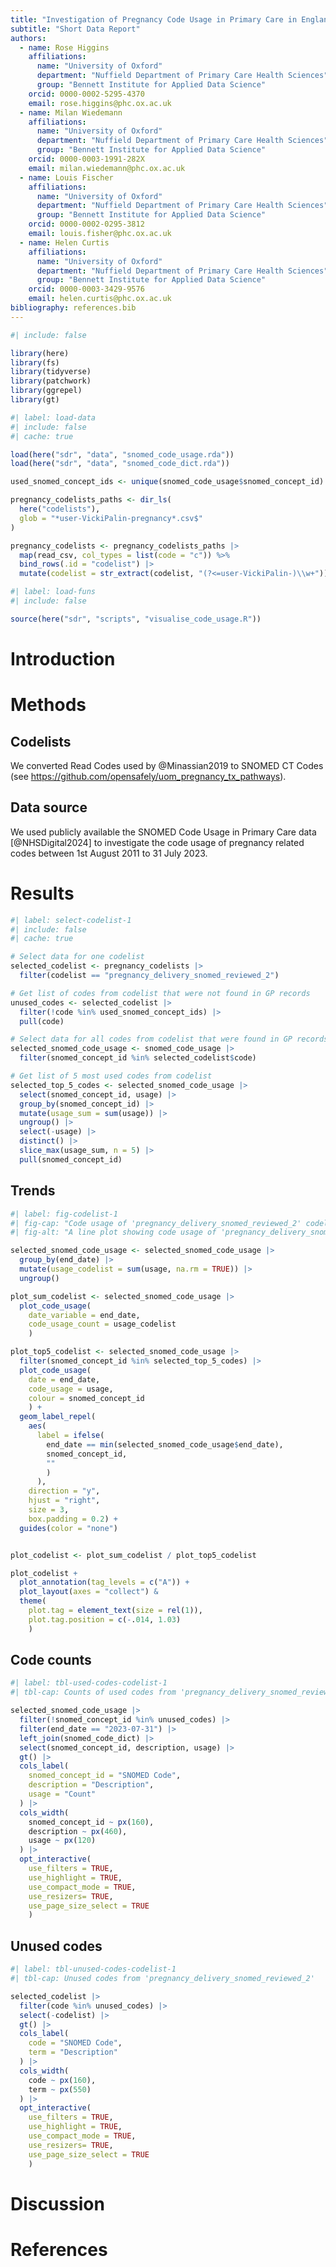 ```yaml
---
title: "Investigation of Pregnancy Code Usage in Primary Care in England"
subtitle: "Short Data Report"
authors:
  - name: Rose Higgins
    affiliations:
      name: "University of Oxford"
      department: "Nuffield Department of Primary Care Health Sciences"
      group: "Bennett Institute for Applied Data Science"
    orcid: 0000-0002-5295-4370
    email: rose.higgins@phc.ox.ac.uk
  - name: Milan Wiedemann
    affiliations:
      name: "University of Oxford"
      department: "Nuffield Department of Primary Care Health Sciences"
      group: "Bennett Institute for Applied Data Science"
    orcid: 0000-0003-1991-282X
    email: milan.wiedemann@phc.ox.ac.uk
  - name: Louis Fischer
    affiliations:
      name: "University of Oxford"
      department: "Nuffield Department of Primary Care Health Sciences"
      group: "Bennett Institute for Applied Data Science"
    orcid: 0000-0002-0295-3812
    email: louis.fisher@phc.ox.ac.uk
  - name: Helen Curtis 
    affiliations:
      name: "University of Oxford"
      department: "Nuffield Department of Primary Care Health Sciences"
      group: "Bennett Institute for Applied Data Science"
    orcid: 0000-0003-3429-9576
    email: helen.curtis@phc.ox.ac.uk
bibliography: references.bib
---
```


```r
#| include: false

library(here)
library(fs)
library(tidyverse)
library(patchwork)
library(ggrepel)
library(gt)
```

```r
#| label: load-data
#| include: false
#| cache: true

load(here("sdr", "data", "snomed_code_usage.rda"))
load(here("sdr", "data", "snomed_code_dict.rda"))

used_snomed_concept_ids <- unique(snomed_code_usage$snomed_concept_id)

pregnancy_codelists_paths <- dir_ls(
  here("codelists"),
  glob = "*user-VickiPalin-pregnancy*.csv$"
)

pregnancy_codelists <- pregnancy_codelists_paths |>
  map(read_csv, col_types = list(code = "c")) %>%
  bind_rows(.id = "codelist") |>
  mutate(codelist = str_extract(codelist, "(?<=user-VickiPalin-)\\w+"))
```

```r
#| label: load-funs
#| include: false

source(here("sdr", "scripts", "visualise_code_usage.R"))
```

# Introduction


# Methods

## Codelists

We converted Read Codes used by @Minassian2019 to SNOMED CT Codes (see <https://github.com/opensafely/uom_pregnancy_tx_pathways>).

## Data source

We used publicly available the SNOMED Code Usage in Primary Care data [@NHSDigital2024] to investigate the code usage of pregnancy related codes between 1st August 2011 to 31 July 2023.

# Results

```r
#| label: select-codelist-1
#| include: false
#| cache: true

# Select data for one codelist
selected_codelist <- pregnancy_codelists |> 
  filter(codelist == "pregnancy_delivery_snomed_reviewed_2")

# Get list of codes from codelist that were not found in GP records
unused_codes <- selected_codelist |> 
  filter(!code %in% used_snomed_concept_ids) |> 
  pull(code)

# Select data for all codes from codelist that were found in GP records
selected_snomed_code_usage <- snomed_code_usage |>
  filter(snomed_concept_id %in% selected_codelist$code)

# Get list of 5 most used codes from codelist
selected_top_5_codes <- selected_snomed_code_usage |>
  select(snomed_concept_id, usage) |>
  group_by(snomed_concept_id) |>
  mutate(usage_sum = sum(usage)) |>
  ungroup() |>
  select(-usage) |>
  distinct() |>
  slice_max(usage_sum, n = 5) |>
  pull(snomed_concept_id)

```

## Trends

```r
#| label: fig-codelist-1
#| fig-cap: "Code usage of 'pregnancy_delivery_snomed_reviewed_2' codelist from 1st August 2011 to 31 July 2022. (A) Overall trend of code usage, (B) trends of the 5 most used codes. Each point represents the end date of a yearly interval." 
#| fig-alt: "A line plot showing code usage of 'pregnancy_delivery_snomed_reviewed_2' codelist"

selected_snomed_code_usage <- selected_snomed_code_usage |> 
  group_by(end_date) |> 
  mutate(usage_codelist = sum(usage, na.rm = TRUE)) |> 
  ungroup()

plot_sum_codelist <- selected_snomed_code_usage |> 
  plot_code_usage(
    date_variable = end_date,
    code_usage_count = usage_codelist
    )

plot_top5_codelist <- selected_snomed_code_usage |> 
  filter(snomed_concept_id %in% selected_top_5_codes) |> 
  plot_code_usage(
    date = end_date,
    code_usage = usage,
    colour = snomed_concept_id
    ) + 
  geom_label_repel(
    aes(
      label = ifelse(
        end_date == min(selected_snomed_code_usage$end_date),
        snomed_concept_id,
        ""
        )
      ),
    direction = "y",
    hjust = "right",
    size = 3,
    box.padding = 0.2) +
  guides(color = "none")


plot_codelist <- plot_sum_codelist / plot_top5_codelist

plot_codelist + 
  plot_annotation(tag_levels = c("A")) + 
  plot_layout(axes = "collect") &
  theme(
    plot.tag = element_text(size = rel(1)),
    plot.tag.position = c(-.014, 1.03)
    )
```

## Code counts

```r
#| label: tbl-used-codes-codelist-1
#| tbl-cap: Counts of used codes from 'pregnancy_delivery_snomed_reviewed_2' between 1st Aug 2022 and 31 Jul 2023

selected_snomed_code_usage |>
  filter(!snomed_concept_id %in% unused_codes) |>
  filter(end_date == "2023-07-31") |>
  left_join(snomed_code_dict) |>
  select(snomed_concept_id, description, usage) |>
  gt() |>
  cols_label(
    snomed_concept_id = "SNOMED Code",
    description = "Description",
    usage = "Count"
  ) |>
  cols_width(
    snomed_concept_id ~ px(160),
    description ~ px(460),
    usage ~ px(120)
  ) |>
  opt_interactive(
    use_filters = TRUE,
    use_highlight = TRUE,
    use_compact_mode = TRUE,
    use_resizers= TRUE,
    use_page_size_select = TRUE
    )

```

## Unused codes

```r
#| label: tbl-unused-codes-codelist-1
#| tbl-cap: Unused codes from 'pregnancy_delivery_snomed_reviewed_2'

selected_codelist |>
  filter(code %in% unused_codes) |>
  select(-codelist) |>
  gt() |>
  cols_label(
    code = "SNOMED Code",
    term = "Description"
  ) |>
  cols_width(
    code ~ px(160),
    term ~ px(550)
  ) |>
  opt_interactive(
    use_filters = TRUE,
    use_highlight = TRUE,
    use_compact_mode = TRUE,
    use_resizers= TRUE,
    use_page_size_select = TRUE
    )

```

# Discussion

# References
